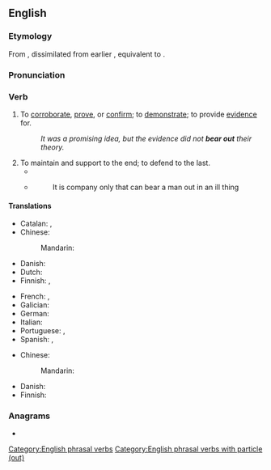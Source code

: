 ==English==

===Etymology===
From {{inh|en|enm|beren out}}, dissimilated from earlier {{der|en|enm|outberen}}, equivalent to {{af|en|bear|out|nocat=1}}.

===Pronunciation===
{{rfp|en}}

===Verb===
{{en-verb|bears out|bearing out|bore out|borne out}}

# {{lb|en|transitive}} To [[corroborate]], [[prove]], or [[confirm]]; to [[demonstrate]]; to provide [[evidence]] for.
#: ''It was a promising idea, but the evidence did not '''bear out''' their theory.''
# To maintain and support to the end; to defend to the last.
#*{{RQ:Melville Moby-Dick|chapter=XXVI|page=128|passage=If, then, to meanest mariners, and renegades and castaways, I shall hereafter ascribe high qualities, though dark ; weave round them tragic graces ; if even the most mournful, perchance the most abased, among them all, shall at times lift himself to the exalted mounts ; if I shall touch that workman's arm with some ethereal light ; if I shall spread a rainbow over his disastrous set of sun ; then against all mortal critics '''bear''' me '''out''' in it, thou just spirit of Equality, which hast spread one royal mantle of humanity over all my kind ! '''Bear''' me '''out''' in it, thou great democratic God !}}
#* {{RQ:South 12}}
#*: It is company only that can bear a man out in an ill thing

====Translations====
{{trans-top|corroborate, prove, or confirm}}
* Catalan: {{t+|ca|confirmar}}, {{t+|ca|corroborar}}
* Chinese:
*: Mandarin: {{t-needed|cmn}}
* Danish: {{t-needed|da}}
* Dutch: {{t+|nl|bevestigen}}
* Finnish: {{t+|fi|tukea}}, {{t+|fi|vahvistaa}}
{{trans-mid}}
* French: {{t+|fr|confirmer}}, {{t+|fr|corroborer}}
* Galician: {{t+|gl|confirmar}}
* German: {{t+|de|bestätigen}}
* Italian: {{t+|it|confermare}}
* Portuguese: {{t+|pt|confirmar}}, {{t+|pt|corroborar}}
* Spanish: {{t+|es|confirmar}}, {{t+|es|corroborar}}
{{trans-bottom}}

{{trans-top|maintain and support to the end}}
* Chinese:
*: Mandarin: {{t-needed|cmn}}
{{trans-mid}}
* Danish: {{t-needed|da}}
* Finnish: {{t|fi|kannatella}}
{{trans-bottom}}

===Anagrams===
* {{anagrams|en|a=abeortu|U-boater|outbear}}

[[Category:English phrasal verbs]]
[[Category:English phrasal verbs with particle (out)]]
